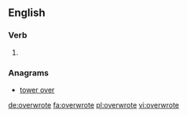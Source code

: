 ==English==

===Verb===
{{head|en|verb form}}

# {{en-simple past of|overwrite}}

===Anagrams===
* [[tower over#English|tower over]]

[[de:overwrote]]
[[fa:overwrote]]
[[pl:overwrote]]
[[vi:overwrote]]